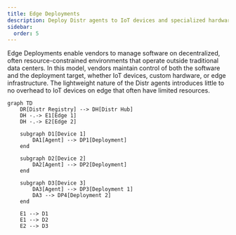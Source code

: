 ```yaml
---
title: Edge Deployments
description: Deploy Distr agents to IoT devices and specialized hardware, once installed, each edge device can be centrally managed and monitored through via the vendor portal.
sidebar:
  order: 5
---
```


Edge Deployments enable vendors to manage software on decentralized, often resource-constrained environments that operate outside traditional data centers.
In this model, vendors maintain control of both the software and the deployment target, whether IoT devices, custom hardware, or edge infrastructure.
The lightweight nature of the Distr agents introduces little to no overhead to IoT devices on edge that often have limited resources.

```mermaid
graph TD
    DR[Distr Registry] --> DH[Distr Hub]
    DH -.-> E1[Edge 1]
    DH -.-> E2[Edge 2]

    subgraph D1[Device 1]
        DA1[Agent] --> DP1[Deployment]
    end

    subgraph D2[Device 2]
        DA2[Agent] --> DP2[Deployment]
    end

    subgraph D3[Device 3]
        DA3[Agent] --> DP3[Deployment 1]
        DA3 --> DP4[Deployment 2]
    end

    E1 --> D1
    E1 --> D2
    E2 --> D3
```
